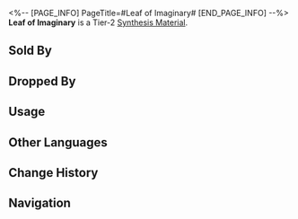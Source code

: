 <%-- [PAGE_INFO]
PageTitle=#Leaf of Imaginary#
[END_PAGE_INFO] --%>
{{Item Infobox
|id          = 181009
|image       = Item Leaf of Imaginary.png
|type        = Synthesis Material
|invCategory = Other Materials
|rarity      = 2
|effect      = Tier 2 Synthesis Material
|description = A leaf of unknown origin.<br />It doesn't belong to any plant and is more of a representation of something more abstract.<br />The ancient light nourishes the leaf through its veins, displaying its faded but remnant power.
|source1     = [[Backwater Pass: Flamespawns or other enemies]]
|source2     = [[Grocery Stand]]
}}
{{Description|''"One leaf, one world."''}}
'''Leaf of Imaginary''' is a Tier-2 [[Synthesis Material]].

==Sold By==
{{Shop Availability}}

==Dropped By==
{{Dropped By}}

==Usage==
{{Craft Usage}}

==Other Languages==
{{Other Languages
|en   = Leaf of Imaginary
|zhs  = 虚数残叶
|zht  = 虛數殘葉
|ja   = 虚数の枯れ葉
|ko   = 허수의 잎
|es   = Hoja imaginaria
|fr   = Feuille de l'imaginaire
|ru   = Лист мнимости
|th   = Leaf of Imaginary
|vi   = Mảnh Lá Số Ảo
|de   = Blatt des Imaginären
|id   = Leaf of Imaginary
|pt   = Folha de Imaginário
}}

==Change History==
{{Change History|1.0}}

==Navigation==
{{Synthesis Material Navbox}}